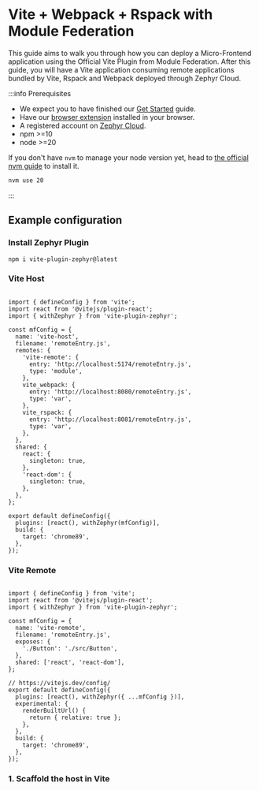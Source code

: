 # Vite + Webpack + Rspack with Module Federation

This guide aims to walk you through how you can deploy a Micro-Frontend application using the Official Vite Plugin from Module Federation. After this guide, you will have a Vite application consuming remote applications bundled by Vite, Rspack and Webpack deployed through Zephyr Cloud.

:::info Prerequisites

- We expect you to have finished our [Get Started](/general/get-started) guide.
- Have our [browser extension](https://chromewebstore.google.com/detail/zephyr-mission-control/liflhldchhinbaeplljlplhnbkdidedn) installed in your browser.
- A registered account on [Zephyr Cloud](https://app.zephyr-cloud.io).
- npm >=10
- node >=20

If you don't have `nvm` to manage your node version yet, head to [the official nvm guide](https://github.com/nvm-sh/nvm) to install it.

```bash
nvm use 20 
```

:::

## Example configuration

### Install Zephyr Plugin

```sh{title="Terminal"}
npm i vite-plugin-zephyr@latest
```

### Vite Host

```js{title="vite.config.ts"}

import { defineConfig } from 'vite';
import react from '@vitejs/plugin-react';
import { withZephyr } from 'vite-plugin-zephyr';

const mfConfig = {
  name: 'vite-host',
  filename: 'remoteEntry.js',
  remotes: {
    'vite-remote': {
      entry: 'http://localhost:5174/remoteEntry.js',
      type: 'module',
    },
    vite_webpack: {
      entry: 'http://localhost:8080/remoteEntry.js',
      type: 'var',
    },
    vite_rspack: {
      entry: 'http://localhost:8081/remoteEntry.js',
      type: 'var',
    },
  },
  shared: {
    react: {
      singleton: true,
    },
    'react-dom': {
      singleton: true,
    },
  },
};

export default defineConfig({
  plugins: [react(), withZephyr(mfConfig)],
  build: {
    target: 'chrome89',
  },
});

```

### Vite Remote

```ts{title="vite.config.ts"}

import { defineConfig } from 'vite';
import react from '@vitejs/plugin-react';
import { withZephyr } from 'vite-plugin-zephyr';

const mfConfig = {
  name: 'vite-remote',
  filename: 'remoteEntry.js',
  exposes: {
    './Button': './src/Button',
  },
  shared: ['react', 'react-dom'],
};

// https://vitejs.dev/config/
export default defineConfig({
  plugins: [react(), withZephyr({ ...mfConfig })],
  experimental: {
    renderBuiltUrl() {
      return { relative: true };
    },
  },
  build: {
    target: 'chrome89',
  },
});
```

### 1. Scaffold the host in Vite
